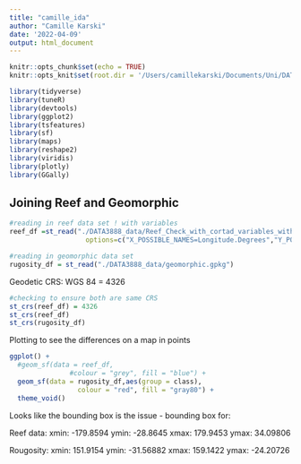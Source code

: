 ```yaml
---
title: "camille_ida"
author: "Camille Karski"
date: '2022-04-09'
output: html_document
---
```


```r
knitr::opts_chunk$set(echo = TRUE)
knitr::opts_knit$set(root.dir = '/Users/camillekarski/Documents/Uni/DATA3888')

library(tidyverse)
library(tuneR)
library(devtools)
library(ggplot2)
library(tsfeatures)
library(sf)
library(maps)
library(reshape2)
library(viridis)
library(plotly)
library(GGally)
```

## Joining Reef and Geomorphic 

```r
#reading in reef data set ! with variables 
reef_df =st_read("./DATA3888_data/Reef_Check_with_cortad_variables_with_annual_rate_of_SST_change.csv",
                   options=c("X_POSSIBLE_NAMES=Longitude.Degrees","Y_POSSIBLE_NAMES=Latitude.Degrees"))

#reading in geomorphic data set
rugosity_df = st_read("./DATA3888_data/geomorphic.gpkg")
```

Geodetic CRS: WGS 84 = 4326 

```r
#checking to ensure both are same CRS
st_crs(reef_df) = 4326
st_crs(reef_df)
st_crs(rugosity_df)
```

Plotting to see the differences on a map in points

```r
ggplot() +   
  #geom_sf(data = reef_df,
               #colour = "grey", fill = "blue") +
  geom_sf(data = rugosity_df,aes(group = class),
                 colour = "red", fill = "gray80") +
  theme_void()

```

Looks like the bounding box is the issue - bounding box for:

Reef data: xmin: -179.8594 ymin: -28.8645 xmax: 179.9453 ymax: 34.09806

Rougosity: xmin: 151.9154 ymin: -31.56882 xmax: 159.1422 ymax: -24.20726







